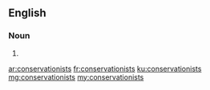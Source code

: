 ==English==

===Noun===
{{head|en|noun plural form}}

# {{plural of|conservationist|lang=en}}

[[ar:conservationists]]
[[fr:conservationists]]
[[ku:conservationists]]
[[mg:conservationists]]
[[my:conservationists]]